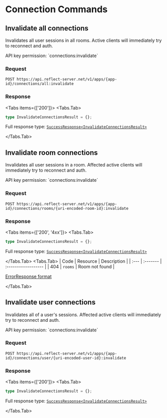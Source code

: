 
# Connection Commands

## Invalidate all connections

Invalidates all user sessions in all rooms. Active clients will immediately
try to reconnect and auth.

<Callout emoji="🔑">
  API key permission: `connections:invalidate`
</Callout>

### Request

```http
POST https://api.reflect-server.net/v1/apps/{app-id}/connections/all:invalidate
```

### Response

<Tabs items={['200']}>
<Tabs.Tab>

```typescript
type InvalidateConnectionsResult = {};
```

Full response type: [`SuccessResponse<InvalidateConnectionsResult>`](overview#responses)

</Tabs.Tab>
</Tabs>

## Invalidate room connections

Invalidates all user sessions in a room. Affected active clients will immediately
try to reconnect and auth.

<Callout emoji="🔑">
  API key permission: `connections:invalidate`
</Callout>

### Request

```http
POST https://api.reflect-server.net/v1/apps/{app-id}/connections/rooms/{uri-encoded-room-id}:invalidate
```

### Response

<Tabs items={['200', '4xx']}>
<Tabs.Tab>

```typescript
type InvalidateConnectionsResult = {};
```

Full response type: [`SuccessResponse<InvalidateConnectionsResult>`](overview#responses)

</Tabs.Tab>
<Tabs.Tab>
| Code | Resource | Description         |
| :--- | :------- | :------------------ |
| 404  | `rooms`  | Room not found      |

[ErrorResponse format](overview#4xx)

</Tabs.Tab>
</Tabs>
## Invalidate user connections

Invalidates all of a user's sessions. Affected active clients will immediately
try to reconnect and auth.

<Callout emoji="🔑">
  API key permission: `connections:invalidate`
</Callout>

### Request

```http
POST https://api.reflect-server.net/v1/apps/{app-id}/connections/user/{uri-encoded-user-id}:invalidate
```

### Response

<Tabs items={['200']}>
<Tabs.Tab>

```typescript
type InvalidateConnectionsResult = {};
```

Full response type: [`SuccessResponse<InvalidateConnectionsResult>`](overview#responses)

</Tabs.Tab>
</Tabs>

